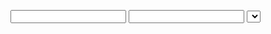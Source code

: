 
<Meta
  title='Introduction/Getting started'
/>

  <Form fields={['name', 'email', 'type']}>
    <Input
      name='name'
      label='User name'
    />
    <Input
      name='email'
      type='email'
      label='E-mail'
    />
    <Select
      name='type'
      label='Type of a user'
      options={['Viewer', 'Moderator', 'Admin']}
    />
    <FormButton
      onClick={fields => console.log(fields)}
    >Save</FormButton>
  </Form>

# Getting started

## Installation

```
yarn add react-form-component
```


## Building first form

1. Wrap entitre app into `<FormThemeProvider>`. **Optionally add theme** prop to [define a custom theme](http://localhost:6006/?path=/docs/docs-theming--page).

```jsx
// App.js
import React from 'react'
import ReactDOM from 'react-dom'
import { FormThemeProvider } from 'react-form-component'

const App = () =>
  <FormThemeProvider theme={{}}>
    Content of the app
  </FormThemeProvider>

ReactDOM.render(<App />, document.querySelector('#app'))
```

2. Use `<Form>` component anywhere in the app, declare all field names in a fields prop.
3. Use any from built-in input widgets or build custom inputs to compose a form. Give each input a name prop that corresponds with one defined in a fields prop of the ancestor `<Form>` component.
4. Use `<FormButton>` to trigger a submit function that returns all values formatted in a form of a simple javascript object.

```jsx
// ExampleUserForm.js
import React from 'react'
import Form, {
  Input,
  Select,
  FormButton,
} from 'react-form-component'

const ExampleUserForm = () =>
  <Form fields={['name', 'email', 'type']}>
    <Input
      name='name'
      label='User name'
    />
    <Input
      name='email'
      type='email'
      label='E-mail'
    />
    <Select
      name='type'
      label='Type of a user'
      options={['Viewer', 'Moderator', 'Admin']}
    />
    <FormButton
      onClick={fields => console.log(fields)}
    >Save</FormButton>
  </Form>

export default BasicExampleForm
```

<Canvas>
  <Story
    name='Example'
  >
    {Template.bind({})}
  </Story>
</Canvas>
